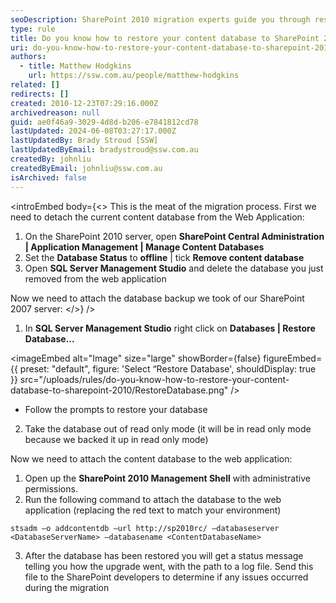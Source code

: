 ```yaml
---
seoDescription: SharePoint 2010 migration experts guide you through restoring your content database, ensuring a seamless transition from SharePoint 2007.
type: rule
title: Do you know how to restore your content database to SharePoint 2010?
uri: do-you-know-how-to-restore-your-content-database-to-sharepoint-2010
authors:
  - title: Matthew Hodgkins
    url: https://ssw.com.au/people/matthew-hodgkins
related: []
redirects: []
created: 2010-12-23T07:29:16.000Z
archivedreason: null
guid: ae0f46a9-3029-4d8d-b206-e7841812cd78
lastUpdated: 2024-06-08T03:27:17.000Z
lastUpdatedBy: Brady Stroud [SSW]
lastUpdatedByEmail: bradystroud@ssw.com.au
createdBy: johnliu
createdByEmail: johnliu@ssw.com.au
isArchived: false
---
```


<introEmbed
  body={<>
This is the meat of the migration process. First we need to detach the current content database from the Web Application:

1. On the SharePoint 2010 server, open **SharePoint Central Administration | Application Management | Manage Content Databases**
2. Set the **Database Status** to **offline** | tick **Remove content database**
3. Open **SQL Server Management Studio** and delete the database you just removed from the web application

Now we need to attach the database backup we took of our SharePoint 2007 server:
  </>}
/>
1. In **SQL Server Management Studio** right click on **Databases | Restore Database...**


<imageEmbed
  alt="Image"
  size="large"
  showBorder={false}
  figureEmbed={{
    preset: "default",
    figure: 'Select “Restore Database',
    shouldDisplay: true
  }}
  src="/uploads/rules/do-you-know-how-to-restore-your-content-database-to-sharepoint-2010/RestoreDatabase.png"
/>

- Follow the prompts to restore your database

2. Take the database out of read only mode (it will be in read only mode because we backed it up in read only mode)

Now we need to attach the content database to the web application:

1. Open up the **SharePoint 2010 Management Shell** with administrative permissions.
2. Run the following command to attach the database to the web application (replacing the red text to match your environment)

```shell
stsadm –o addcontentdb –url http://sp2010rc/ –databaseserver <DatabaseServerName> –databasename <ContentDatabaseName>
```

3. After the database has been restored you will get a status message telling you how the upgrade went, with the path to a log file. Send this file to the SharePoint developers to determine if any issues occurred during the migration
